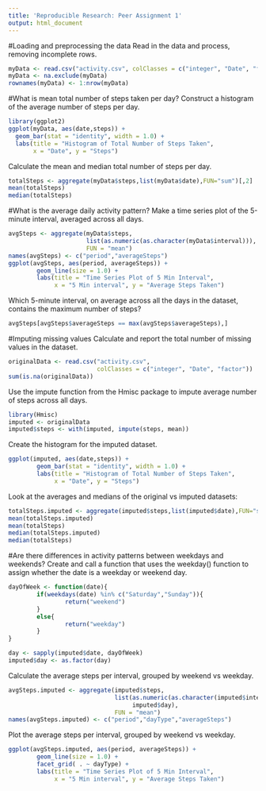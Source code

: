```yaml
---
title: 'Reproducible Research: Peer Assignment 1'
output: html_document
---
```


#Loading and preprocessing the data
Read in the data and process, removing incomplete rows.

```r
myData <- read.csv("activity.csv", colClasses = c("integer", "Date", "factor"))
myData <- na.exclude(myData)
rownames(myData) <- 1:nrow(myData)
```

#What is mean total number of steps taken per day?
Construct a histogram of the average number of steps per day.
```r
library(ggplot2)
ggplot(myData, aes(date,steps)) +
  geom_bar(stat = "identity", width = 1.0) +
  labs(title = "Histogram of Total Number of Steps Taken",
       x = "Date", y = "Steps")
```

Calculate the mean and median total number of steps per day.
```r
totalSteps <- aggregate(myData$steps,list(myData$date),FUN="sum")[,2]
mean(totalSteps)
median(totalSteps)
```

#What is the average daily activity pattern?
Make a time series plot of the 5-minute interval, averaged across all days.

```r
avgSteps <- aggregate(myData$steps,
                      list(as.numeric(as.character(myData$interval))),
                      FUN = "mean")
names(avgSteps) <- c("period","averageSteps")
ggplot(avgSteps, aes(period, averageSteps)) +
        geom_line(size = 1.0) +
        labs(title = "Time Series Plot of 5 Min Interval",
             x = "5 Min interval", y = "Average Steps Taken")
```

Which 5-minute interval, on average across all the days in the dataset, contains
the maximum number of steps?
```r
avgSteps[avgSteps$averageSteps == max(avgSteps$averageSteps),]
```

#Imputing missing values
Calculate and report the total number of missing values in the dataset.
```r
originalData <- read.csv("activity.csv",
                         colClasses = c("integer", "Date", "factor"))
sum(is.na(originalData))
```

Use the impute function from the Hmisc package to impute average number of steps
across all days.
```r
library(Hmisc)
imputed <- originalData
imputed$steps <- with(imputed, impute(steps, mean))
```

Create the histogram for the imputed dataset.
```r
ggplot(imputed, aes(date,steps)) +
        geom_bar(stat = "identity", width = 1.0) +
        labs(title = "Histogram of Total Number of Steps Taken",
             x = "Date", y = "Steps")
```

Look at the averages and medians of the original vs imputed datasets:
```r
totalSteps.imputed <- aggregate(imputed$steps,list(imputed$date),FUN="sum")[,2]
mean(totalSteps.imputed)
mean(totalSteps)
median(totalSteps.imputed)
median(totalSteps)
```

#Are there differences in activity patterns between weekdays and weekends?
Create and call a function that uses the weekday() function to assign whether
the date is a weekday or weekend day.
```r
dayOfWeek <- function(date){
        if(weekdays(date) %in% c("Saturday","Sunday")){
                return("weekend")
        }
        else{
                return("weekday")
        }
}

day <- sapply(imputed$date, dayOfWeek)
imputed$day <- as.factor(day)
```

Calculate the average steps per interval, grouped by weekend vs weekday.
```r
avgSteps.imputed <- aggregate(imputed$steps,
                              list(as.numeric(as.character(imputed$interval)),
                                   imputed$day),
                              FUN = "mean")
names(avgSteps.imputed) <- c("period","dayType","averageSteps")
```

Plot the average steps per interval, grouped by weekend vs weekday.
```r
ggplot(avgSteps.imputed, aes(period, averageSteps)) +
        geom_line(size = 1.0) +
        facet_grid( . ~ dayType) +
        labs(title = "Time Series Plot of 5 Min Interval",
             x = "5 Min interval", y = "Average Steps Taken")
```